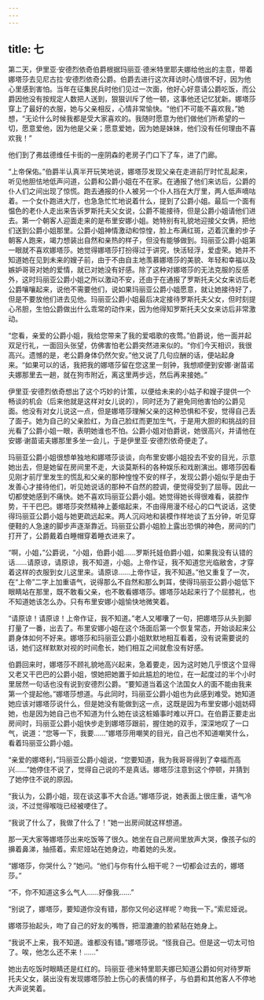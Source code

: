 ```yaml
---
---
---
```

title: 七
---




第二天，伊里亚·安德烈依奇伯爵根据玛丽亚·德米特里耶夫娜给他出的主意，带着娜塔莎去见尼古拉·安德烈依奇公爵。伯爵去进行这次拜访时心情很不好，因为他心里感到害怕。当年在征集民兵时他们见过一次面，他好心好意请公爵吃饭，而公爵因他没有按规定人数把人送到，狠狠训斥了他一顿，这事他还记忆犹新。娜塔莎穿上了最好的衣服，她与父亲相反，心情非常愉快。“他们不可能不喜欢我，”她想，“无论什么时候我都是受大家喜欢的。我随时愿意为他们做他们所希望的一切，愿意爱他，因为他是父亲；愿意爱她，因为她是妹妹，他们没有任何理由不喜欢我！”

他们到了弗兹德维任卡街的一座阴森的老房子门口下了车，进了门廊。

“上帝保佑。”伯爵半认真半开玩笑地说，娜塔莎发现父亲在走进前厅时忙乱起来，听见他胆怯地低声问道，公爵和公爵小姐在不在家。在通报了他们来访后，公爵的仆人们之间出现了惊慌。跑去通报的仆人被另一个仆人挡在大厅里，两人低声嘀咕着。一个女仆跑进大厅，也急急忙忙地说着什么，提到了公爵小姐。最后一个面有愠色的老仆人走出来告诉罗斯托夫父女说，公爵不能接待，但是公爵小姐请他们进去。第一个朝客人迎面走来的是布里安娜小姐。她特别有礼貌地迎接父女俩，把他们送到公爵小姐那里。公爵小姐神情激动和惊惶，脸上布满红斑，迈着沉重的步子朝客人跑来，竭力想装出自然和亲热的样子，但没有能够做到。玛丽亚公爵小姐第一眼就不喜欢娜塔莎。她觉得娜塔莎打扮得过于讲究，快活轻浮，爱虚荣。她并不知道她在见到未来的嫂子前，由于不由自主地羡慕娜塔莎的美貌、年轻和幸福以及嫉妒哥哥对她的爱情，就已对她没有好感。除了这种对娜塔莎的无法克服的反感外，这时玛丽亚公爵小姐之所以激动不安，还由于在通报了罗斯托夫父女来访后老公爵嚷嚷起来，说他不需要他们，说如果玛丽亚公爵小姐愿意，就让她接待好了，但是不要放他们进去见他。玛丽亚公爵小姐最后决定接待罗斯托夫父女，但时刻提心吊胆，生怕公爵做出什么乖常的动作来，因为他得知罗斯托夫父女来访后非常激动。

“您看，亲爱的公爵小姐，我给您带来了我的爱唱歌的夜莺。”伯爵说，他一面并起双足行礼，一面回头张望，仿佛害怕老公爵突然进来似的。“你们今天相识，我很高兴。遗憾的是，老公爵身体仍然欠安。”他又说了几句应酬的话，便站起身来。“如果可以的话，我把我的娜塔莎留在您这里一刻钟，我想顺便到安娜·谢苗诺夫娜那里去一趟，就在狗市附近，离这里两步远，然后再来接她。”

伊里亚·安德烈依奇想出了这个巧妙的计策，以便给未来的小姑子和嫂子提供一个畅谈的机会（后来他就是这样对女儿说的），同时还为了避免同他害怕的公爵见面。他没有对女儿说这一点，但是娜塔莎理解父亲的这种恐惧和不安，觉得自己丢了面子。她为自己的父亲脸红，为自己脸红而更加生气，于是用大胆的和挑战的目光看了公爵小姐一眼，表明她谁也不怕。公爵小姐对伯爵说，她很高兴，并请他在安娜·谢苗诺夫娜那里多坐一会儿，于是伊里亚·安德烈依奇便走了。

玛丽亚公爵小姐很想单独地和娜塔莎谈谈，向布里安娜小姐投去不安的目光，示意她出去，但是她留在房间里不走，大谈莫斯科的各种娱乐和戏剧演出。娜塔莎因看见刚才前厅里发生的慌乱和父亲的那种惶惶不安的样子，发现公爵小姐似乎是由于发善心才接待他们，听见她说话的那种不自然的腔调，便觉得受到了屈辱。因此一切都使她感到不痛快。她不喜欢玛丽亚公爵小姐。她觉得她长得很难看，装腔作势，干干巴巴。娜塔莎突然精神上萎缩起来，不由得用漫不经心的口气说话，这使得玛丽亚公爵小姐与她更疏远起来。两人沉闷地和装模作样地谈了五分钟，听见穿便鞋的人急速的脚步声逐渐靠近。玛丽亚公爵小姐脸上露出恐惧的神色，房间的门打开了，公爵戴着白睡帽穿着睡衣进来了。

“啊，小姐，”公爵说，“小姐，伯爵小姐……罗斯托娃伯爵小姐，如果我没有认错的话……请原谅，请原谅，我不知道，小姐。上帝作证，我不知道您光临敝舍，才穿着这样的衣服到女儿这里来。请原谅……上帝作证，我不知道。”他又重复了一次，在“上帝”二字上加重语气，说得那么不自然和那么刺耳，使得玛丽亚公爵小姐低下眼睛站在那里，既不敢看父亲，也不敢看娜塔莎。娜塔莎站起来行了个屈膝礼，也不知道她该怎么办。只有布里安娜小姐愉快地微笑着。

“请原谅！请原谅！上帝作证，我不知道。”老人又嘟囔了一句，把娜塔莎从头到脚打量了一番，出去了。布里安娜小姐在这个场面后第一个恢复常态，开始谈起来公爵身体如何不好来。娜塔莎和玛丽亚公爵小姐默默地相互看着，没有说需要说的话，她们这样默默对视的时间愈长，她们相互之间就愈没有好感。

伯爵回来时，娜塔莎不顾礼貌地高兴起来，急着要走，因为这时她几乎恨这个显得又老又干巴巴的公爵小姐，恨她把她置于如此尴尬的地位，在一起度过的半个小时里居然一句话也没有说到安德烈公爵。“要知道当着这个法国女人的面不能由我来第一个提起他。”娜塔莎想道。与此同时，玛丽亚公爵小姐也为此感到难受。她知道她应该对娜塔莎说什么，但是她没有能做到这一点，这既是因为布里安娜小姐妨碍她，也是因为她自己也不知道为什么她在谈这桩婚事时难以开口。在伯爵正要走出房间时，玛丽亚公爵小姐快步走到娜塔莎跟前，握住她的双手，深深地叹了一口气，说道：“您等一下，我要……”娜塔莎用嘲笑的目光，自己也不知道嘲笑什么，看着玛丽亚公爵小姐。

“亲爱的娜塔利，”玛丽亚公爵小姐说，“您要知道，我为我哥哥得到了幸福而高兴……”她停住不说了，觉得自己说的不是真话。娜塔莎注意到这个停顿，并猜到了她停住不说的原因。

“我认为，公爵小姐，现在谈这事不大合适。”娜塔莎说，她表面上很庄重，语气冷淡，不过觉得喉咙已经被哽住了。

“我说了什么了，我做了什么了！”她一出房间就这样想道。

那一天大家等娜塔莎出来吃饭等了很久。她坐在自己房间里放声大哭，像孩子似的擤着鼻涕，抽搭着。索尼娅站在她身边，吻着她的头发。

“娜塔莎，你哭什么？”她问。“他们与你有什么相干呢？一切都会过去的，娜塔莎。”

“不，你不知道这多么气人……好像我……”

“别说了，娜塔莎，要知道你没有错，那你又何必这样呢？吻我一下。”索尼娅说。

娜塔莎抬起头，吻了自己的好友的嘴唇，把湿漉漉的脸紧贴在她身上。

“我说不上来，我不知道。谁都没有错。”娜塔莎说。“怪我自己。但是这一切太可怕了。唉，他怎么还不来！……”

她出去吃饭时眼睛还是红红的。玛丽亚·德米特里耶夫娜已知道公爵如何对待罗斯托夫父女，装出没有发现娜塔莎脸上伤心的表情的样子，与伯爵和其他客人不停地大声说笑着。